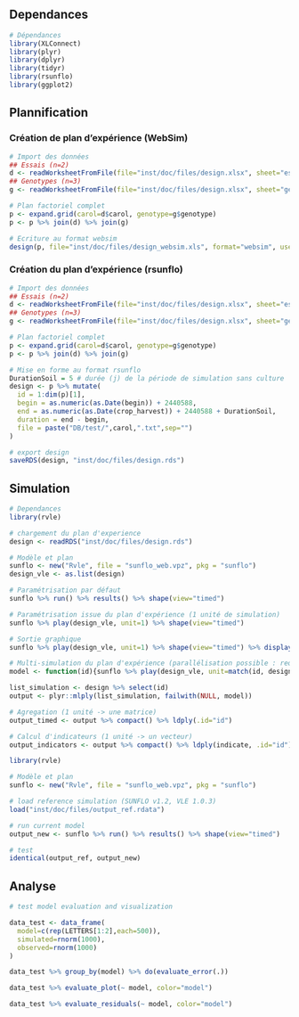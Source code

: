
## Dependances
```r
# Dépendances
library(XLConnect)
library(plyr)
library(dplyr)
library(tidyr)
library(rsunflo)
library(ggplot2)
```


## Plannification
### Création de plan d'expérience (WebSim)
```r
# Import des données
## Essais (n=2)
d <- readWorksheetFromFile(file="inst/doc/files/design.xlsx", sheet="essais")
## Genotypes (n=3)
g <- readWorksheetFromFile(file="inst/doc/files/design.xlsx", sheet="genotype")

# Plan factoriel complet
p <- expand.grid(carol=d$carol, genotype=g$genotype)
p <- p %>% join(d) %>% join(g)

# Ecriture au format websim
design(p, file="inst/doc/files/design_websim.xls", format="websim", user="casadebaig")
```

### Création du plan d'expérience (rsunflo)
```r
# Import des données
## Essais (n=2)
d <- readWorksheetFromFile(file="inst/doc/files/design.xlsx", sheet="essais")
## Genotypes (n=3)
g <- readWorksheetFromFile(file="inst/doc/files/design.xlsx", sheet="genotype")

# Plan factoriel complet
p <- expand.grid(carol=d$carol, genotype=g$genotype)
p <- p %>% join(d) %>% join(g)

# Mise en forme au format rsunflo
DurationSoil = 5 # durée (j) de la période de simulation sans culture
design <- p %>% mutate(
  id = 1:dim(p)[1],
  begin = as.numeric(as.Date(begin)) + 2440588,
  end = as.numeric(as.Date(crop_harvest)) + 2440588 + DurationSoil,
  duration = end - begin,
  file = paste("DB/test/",carol,".txt",sep="")
)

# export design
saveRDS(design, "inst/doc/files/design.rds")
```



## Simulation

```r
# Dependances
library(rvle)

# chargement du plan d'experience
design <- readRDS("inst/doc/files/design.rds")

# Modèle et plan
sunflo <- new("Rvle", file = "sunflo_web.vpz", pkg = "sunflo")
design_vle <- as.list(design)

# Paramétrisation par défaut
sunflo %>% run() %>% results() %>% shape(view="timed")

# Paramétrisation issue du plan d'expérience (1 unité de simulation)
sunflo %>% play(design_vle, unit=1) %>% shape(view="timed")

# Sortie graphique
sunflo %>% play(design_vle, unit=1) %>% shape(view="timed") %>% display()

# Multi-simulation du plan d'expérience (parallélisation possible : require(doMC), ?mlply)
model <- function(id){sunflo %>% play(design_vle, unit=match(id, design_vle$id)) %>% shape(view="timed")}

list_simulation <- design %>% select(id) 
output <- plyr::mlply(list_simulation, failwith(NULL, model))

# Agregation (1 unité -> une matrice)
output_timed <- output %>% compact() %>% ldply(.id="id")

# Calcul d'indicateurs (1 unité -> un vecteur)
output_indicators <- output %>% compact() %>% ldply(indicate, .id="id")
```


```r
library(rvle)

# Modèle et plan
sunflo <- new("Rvle", file = "sunflo_web.vpz", pkg = "sunflo")

# load reference simulation (SUNFLO v1.2, VLE 1.0.3)
load("inst/doc/files/output_ref.rdata")

# run current model
output_new <- sunflo %>% run() %>% results() %>% shape(view="timed")

# test
identical(output_ref, output_new)
```


## Analyse
```r
# test model evaluation and visualization

data_test <- data_frame(
  model=c(rep(LETTERS[1:2],each=500)),
  simulated=rnorm(1000),
  observed=rnorm(1000)
)

data_test %>% group_by(model) %>% do(evaluate_error(.))

data_test %>% evaluate_plot(~ model, color="model")

data_test %>% evaluate_residuals(~ model, color="model")

```
